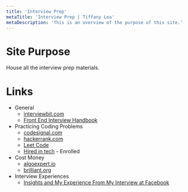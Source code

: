 ```yaml
---
title: 'Interview Prep'
metaTitle: 'Interview Prep | Tiffany Lea'
metaDescription: 'This is an overview of the purpose of this site.'
---
```


# Site Purpose

House all the interview prep materials.

# Links

- General
  - [interviewbit.com](https://www.interviewbit.com/practice/)
  - [Front End Interview Handbook](https://yangshun.github.io/front-end-interview-handbook/en/html-questions)
- Practicing Coding Problems
  - [codesignal.com](https://app.codesignal.com/)
  - [hackerrank.com](https://www.hackerrank.com/interview/interview-preparation-kit)
  - [Leet Code](https://leetcode.com/)
  - [Hired in tech](https://www.hiredintech.com) - Enrolled
- Cost Money
  - [algoexpert.io](https://www.algoexpert.io/)
  - [brilliant.org](https://brilliant.org/premium/)
- Interview Experiences
  - [Insights and My Experience From My Interview at Facebook](https://medium.com/better-programming/facebook-interview-experience-and-insights-51e383f3c70d)
